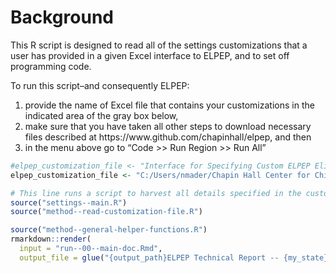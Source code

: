 # Background

This R script is designed to read all of the settings customizations that a user has provided in a given Excel interface to ELPEP, and to set off programming code.

To run this script--and consequently ELPEP:

1. provide the name of Excel file that contains your customizations in the indicated area of the gray box below, 
2. make sure that you have taken all other steps to download necessary files described at https://www.github.com/chapinhall/elpep, and then
3. in the menu above go to "Code >> Run Region >> Run All"

```r
#elpep_customization_file <- "Interface for Specifying Custom ELPEP Eligibility Estimates.xlsm"
elpep_customization_file <- "C:/Users/nmader/Chapin Hall Center for Children/CCPRP Project - Documents/ELPEP/Maine/Interface for Specifying Custom ELPEP Eligibility Estimates--Maine.xlsm"
```

```r
# This line runs a script to harvest all details specified in the customization file
source("settings--main.R")
source("method--read-customization-file.R")
```

```r
source("method--general-helper-functions.R")
rmarkdown::render(
  input = "run--00--main-doc.Rmd",
  output_file = glue("{output_path}ELPEP Technical Report -- {my_state} -- {my_output_tag}.html"))
```


